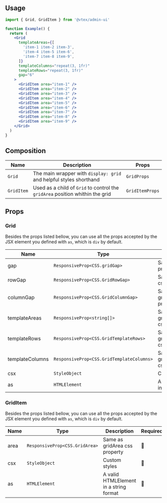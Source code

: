 
<Section>

## Usage

```jsx
import { Grid, GridItem } from '@vtex/admin-ui'

function Example() {
  return (
    <Grid
      templateAreas={[
        'item-1 item-2 item-3',
        'item-4 item-5 item-6',
        'item-7 item-8 item-9',
      ]}
      templateColumns="repeat(3, 1fr)"
      templateRows="repeat(3, 1fr)"
      gap="6"
    >
      <GridItem area="item-1" />
      <GridItem area="item-2" />
      <GridItem area="item-3" />
      <GridItem area="item-4" />
      <GridItem area="item-5" />
      <GridItem area="item-6" />
      <GridItem area="item-7" />
      <GridItem area="item-8" />
      <GridItem area="item-9" />
    </Grid>
  )
}
```

</Section>

<Section>

## Composition

| Name       | Description                                                                   | Props           |
| ---------- | ----------------------------------------------------------------------------- | --------------- |
| `Grid`     | The main wrapper with `display: grid` and helpful styles shorthand            | `GridProps`     |
| `GridItem` | Used as a child of `Grid` to control the `gridArea` position whithin the grid | `GridItemProps` |

</Section>

<Section>

## Props

</Section>

<Section hasExplanation>

### Grid

Besides the props listed bellow, you can use all the props accepted by the JSX element you defined with `as`, which is `div` by default.

| Name            | Type                                      | Description                              | Required | Default |
| --------------- | ----------------------------------------- | ---------------------------------------- | -------- | ------- |
| gap             | `ResponsiveProp<CSS.gridGap>`             | Same as gridGap css property             | 🚫       | -       |
| rowGap          | `ResponsiveProp<CSS.GridRowGap>`          | Same as gridRowGap css property          | 🚫       | -       |
| columnGap       | `ResponsiveProp<CSS.GridColumnGap>`       | Same as gridColumnGap css property       | 🚫       | -       |
| templateAreas   | `ResponsiveProp<string[]>`                | Same as gridTemplateAreas css property   | 🚫       | -       |
| templateRows    | `ResponsiveProp<CSS.GridTemplateRows>`    | Same as gridTemplateRows css property    | 🚫       | -       |
| templateColumns | `ResponsiveProp<CSS.GridTemplateColumns>` | Same as gridTemplateColumns css property | 🚫       | -       |
| csx             | `StyleObject`                             | Custom styles                            | 🚫       | -       |
| as              | `HTMLElement`                             | A valid HTMLElement in a string format   | 🚫       | `div`   |

</Section>

<Section hasExplanation>

### GridItem

Besides the props listed bellow, you can use all the props accepted by the JSX element you defined with `as`, which is `div` by default.

| Name | Type                           | Description                            | Required | Default |
| ---- | ------------------------------ | -------------------------------------- | -------- | ------- |
| area | `ResponsiveProp<CSS.GridArea>` | Same as gridArea css property          | 🚫       | -       |
| csx  | `StyleObject`                  | Custom styles                          | 🚫       | -       |
| as   | `HTMLElement`                  | A valid HTMLElement in a string format | 🚫       | `div`   |

</Section>
